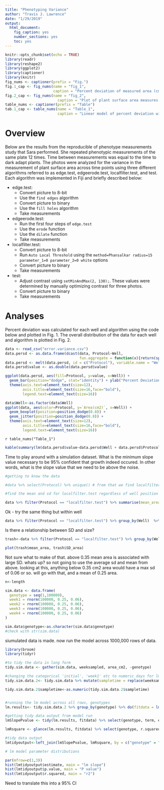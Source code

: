 ```yaml
---
title: "Phenotyping Variance"
author: "Travis J. Lawrence"
date: "1/29/2019"
output:
  html_document:
    fig_caption: yes
    number_sections: yes
    toc: yes
---
```


```r
knitr::opts_chunk$set(echo = TRUE)
library(readr)
library(reshape2)
library(ggplot2)
library(captioner)
library(knitr)
fig_nums <- captioner(prefix = "Fig.")
fig.1_cap <- fig_nums(name = "fig_1", 
                      caption = "Percent deviation of measured area (cm^2) by well and image analysis protocol")
fig.2_cap <- fig_nums(name = "fig_2", 
                        caption = "Plot of plant surface area measures by plate well and image analysis algorithm. Lower and upper of each box correspond to the first and third quartiles. Error bars indicate either the full range of the data or 1.5 * IQR, whichever is smaller. Dots represent the measured plant surface area.")
table_nums <- captioner(prefix = "Table")
tab.1_cap <- table_nums(name = "Table_1", 
                        caption = "Linear model of percent deviation with wells and protocol as factors")
```

# Overview
Below are the results from the reproducible of phenotype measurements study that Sara performed. She repeated phenotypic measurements of the same plate 12 times. Time between measurements was equal to the time to dark adapt plants. The photos were analyzed for the variance in the measurement of plant surface area across time points using three different algorithms referred to as edge.test, edgeerode.test, localfilter.test, and test. Each algorithm was implemented in Fiji and briefly described below:

* edge.test:
    + Convert picture to 8-bit
    + Use the `find edges` algorithm
    + Convert picture to binary
    + Use the `fill holes` algorithm
    + Take measurements
* edgeerode.test:
    + Run the first four steps of `edge.test`
    + Use the `erode` function
    + Use the `dilate` function
    + Take measurements
* localfilter.test:
    + Convert picture to 8-bit
    + Run `Auto Local Threshold` using the `method=Phansalkar radius=15 parameter_1=0 parameter_2=0 white` options
    + Convert picture to binary
    + Take measurements
* test:
    + Adjust contrast using `setMinAndMax(2, 130);`. These values were determined by manually optimizing contrast for three photos.
    + Convert picture to binary
    + Take measurements

# Analyses
Percent deviation was calculated for each well and algorithm using the code below and plotted in Fig. 1. The overall distribution of the data for each well and algorithm is plotted in Fig. 2.

```r
data <- read_csv("error.variance.csv")
data.persd <- as.data.frame(dcast(data, Protocol~Well,
                                  fun.aggregate = function(x){return(sprintf('%0.2f', sd(x)/mean(x)*100))}))
data.persd <- melt(data.persd, id = c("Protocol"), variable.name = "Well")                            
data.persd$value <- as.double(data.persd$value)
```

```r
ggplot(data.persd, aes(fill=Protocol, y=value, x=Well)) + 
  geom_bar(position="dodge", stat="identity") + ylab("Percent Deviation")+
  theme(axis.text=element_text(size=12),
        axis.title=element_text(size=16,face="bold"),
        legend.text=element_text(size=16))
```
```r
data$Well<-as.factor(data$Well)
ggplot(data, aes(color=Protocol, y=`Area(cm2)`, x=Well)) +
  geom_boxplot(position=position_dodge(0.8)) +
  geom_jitter(position=position_dodge(0.8)) +
  theme(axis.text=element_text(size=12),
        axis.title=element_text(size=16,face="bold"),
        legend.text=element_text(size=16))


```

`r table_nums("Table_1")`
```r
kable(summary(lm(data.persd$value~data.persd$Well + data.persd$Protocol))$coef, digits=2)
```


Time to play around with a simulation dataset. What is the minimum slope value necessary to be 95% confident that growth indeed occured. In other words, what is the slope value that we need to be above the noise. 



```r
#getting to know the data

#data %>% select(Protocol) %>% unique() # from that we find localfilter.test

#find the mean and sd for localfilter.test regardless of well position or rep.

data %>% filter(Protocol == "localfilter.test") %>% summarise(mean_area = mean(`Area(cm2)`), SD_area = sd(`Area(cm2)`))


```

Ok - try the same thing but within well

```r

data %>% filter(Protocol == "localfilter.test") %>% group_by(Well)  %>% summarise(mean_area = mean(`Area(cm2)`), SD_area = sd(`Area(cm2)`))


```

Is there a relationship between SD and size?

```r
trash<-data %>% filter(Protocol == "localfilter.test") %>% group_by(Well)  %>% summarise(mean_area = mean(`Area(cm2)`), SD_area = sd(`Area(cm2)`))

plot(trash$mean_area, trash$SD_area)

```

Not sure what to make of that. above 0.35 mean area is associated with large SD. whats up? so not going to use the average sd and mean from above. looking at this, anything below 0.35 cm2 area would have  a max sd of 0.06 or so. will go with that, and a mean of 0.25 area. 

```r

n<-length

sim.data <- data.frame(
  genotype = seq(1,100000),
  week1 = rnorm(100000, 0.25, 0.06),
  week2 = rnorm(100000, 0.25, 0.06),
  week3 = rnorm(100000, 0.25, 0.06),
  week4 = rnorm(100000, 0.25, 0.06) 
)

sim.data$genotype<-as.character(sim.data$genotype)
#check with str(sim.data)

```


siumulated data is made. now run the model across 1000,000 rows of data. 

```r
library(broom)
library(tidyr)

#to tidy the data in long form
tidy.sim.data <- gather(sim.data, weeksampled, area_cm2, -genotype)

#changing the categorical 'initial', 'week1' etc to numeric days for lm
tidy.sim.data.2<- tidy.sim.data %>% mutate(sampletime = replace(weeksampled, weeksampled == "week1", 0)) %>%  mutate(sampletime = replace(sampletime, weeksampled == "week2", 7)) %>% mutate(sampletime = replace(sampletime, weeksampled  == "week3", 14)) %>% mutate(sampletime = replace(sampletime, weeksampled == "week4", 21))

tidy.sim.data.2$sampletime<-as.numeric(tidy.sim.data.2$sampletime)


#running the lm model across all rows, genotypes
lm.results<- tidy.sim.data.2 %>% group_by(genotype) %>% do(fitdata = lm(area_cm2 ~ sampletime, data = .))

#getting tidy data output from model run
lmSlopePvalue <- tidy(lm.results, fitdata) %>% select(genotype, term, estimate, p.value) %>% filter(term =="sampletime")

lmRsquare <- glance(lm.results, fitdata) %>% select(genotype, r.squared)

#tidy data output
lmtidyoutput<-left_join(lmSlopePvalue, lmRsquare, by = c("genotype" = "genotype")) %>% arrange(p.value)

# lm model parameter distributions

par(mfrow=c(1,3))
hist(lmtidyoutput$estimate, main = "lm slope")
hist(lmtidyoutput$p.value, main = "P value")
hist(lmtidyoutput$r.squared, main = "r2")
```


Need to translate this into a 95% CI






